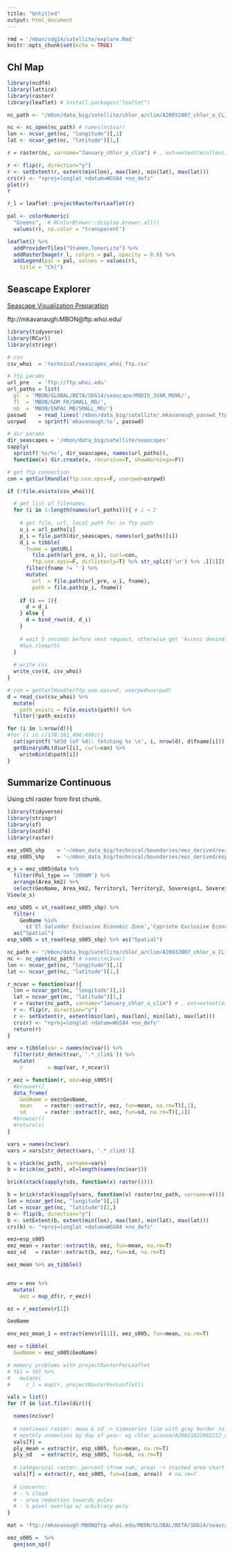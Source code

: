 ```yaml
---
title: "Untitled"
output: html_document
---
```


```r
rmd = '/mbon/sdg14/satellite/explore.Rmd'
knitr::opts_chunk$set(echo = TRUE)
```

## Chl Map

```r
library(ncdf4)
library(lattice)
library(raster)
library(leaflet) # install.packages("leaflet")

nc_path <- "/mbon/data_big/satellite/chlor_a/clim/A20032007_chlor_a_CLIM_MO_GLOB_9km.nc"

nc <- nc_open(nc_path) # names(nc$var)
lon <- ncvar_get(nc, "longitude")[,1]
lat <- ncvar_get(nc, "latitude")[1,]

r = raster(nc, varname="January_chlor_a_clim") # , ext=extent(min(lon), max(lon), min(lat), max(lat)))

r <- flip(r, direction="y")
r <- setExtent(r, extent(min(lon), max(lon), min(lat), max(lat)))
crs(r) <- "+proj=longlat +datum=WGS84 +no_defs"
plot(r)
r

r_l = leaflet::projectRasterForLeaflet(r)

pal <- colorNumeric(
  "Greens",  # RColorBrewer::display.brewer.all()
  values(r), na.color = "transparent")

leaflet() %>% 
  addProviderTiles("Stamen.TonerLite") %>%
  addRasterImage(r_l, colors = pal, opacity = 0.8) %>%
  addLegend(pal = pal, values = values(r),
    title = "Chl")
```

## Seascape Explorer

[Seascape Visualization Preparation](https://marinebon.github.io/seascape-viz/prep.html)

ftp://mkavanaugh:MBON@ftp.whoi.edu/


```r
library(tidyverse)
library(RCurl)
library(stringr)

# csv
csv_whoi  = 'technical/seascapes_whoi_ftp.csv'

# ftp params
url_pre   = 'ftp://ftp.whoi.edu'
url_paths = list(
  gl  = 'MBON/GLOBAL/BETA/SDG14/seascape/MODIS_3VAR_MO9k/',
  fl  = 'MBON/GOM_FK/SMALL_MO/',
  mb  = 'MBON/ENPAC_MB/SMALL_MO/')
passwd    = read_lines('/mbon/data_big/satellite/.mkavanaugh_passwd_ftp_whoi_mbon')
usrpwd    = sprintf('mkavanaugh:%s', passwd)

# dir params
dir_seascapes = '/mbon/data_big/satellite/seascapes'
sapply(
  sprintf('%s/%s', dir_seascapes, names(url_paths)), 
  function(x) dir.create(x, recursive=T, showWarnings=F))

# get ftp connection
con = getCurlHandle(ftp.use.epsv=F, userpwd=usrpwd)

if (!file.exists(csv_whoi)){

  # get list of filenames
  for (i in 1:length(names(url_paths))){ # i = 2
    
    # get file, url, local path for in ftp path
    u_i = url_paths[i]
    p_i = file.path(dir_seascapes, names(url_paths)[i])
    d_i = tibble(
      fname = getURL(
        file.path(url_pre, u_i), curl=con, 
        ftp.use.epsv=F, dirlistonly=T) %>% str_split('\n') %>% .[[1]]) %>%
      filter(fname != '') %>%
      mutate(
        url  = file.path(url_pre, u_i, fname),
        path = file.path(p_i, fname))
    
    if (i == 1){
      d = d_i
    } else {
      d = bind_rows(d, d_i)
    }
    
    # wait 5 seconds before next request, otherwise get 'Access denied: 530'
    #Sys.sleep(5)
  }
  
  # write csv
  write_csv(d, csv_whoi)
}

# con = getCurlHandle(ftp.use.epsv=F, userpwd=usrpwd)
d = read_csv(csv_whoi) %>%
  mutate(
    path_exists = file.exists(path)) %>%
  filter(!path_exists)

for (i in 1:nrow(d)){
#for (i in c(178:181,496:499)){
  cat(sprintf('%03d (of %d): fetching %s \n', i, nrow(d), d$fname[i]))
  getBinaryURL(d$url[i], curl=con) %>%
    writeBin(d$path[i])
}
```

## Summarize Continuous

Using chl raster from first chunk.

```r
library(tidyverse)
library(stringr)
library(sf)
library(ncdf4)
library(raster)

eez_s005_shp    = '~/mbon_data_big/technical/boundaries/eez_derived/eez_s005.shp'
esp_s005_shp    = '~/mbon_data_big/technical/boundaries/eez_derived/esp_s005.shp'

e_s = eez_s005@data %>%
  filter(Pol_type == '200NM') %>%
  arrange(Area_km2) %>%
  select(GeoName, Area_km2, Territory1, Territory2, Sovereign1, Sovereign2)
View(e_s)

eez_s005 = st_read(eez_s005_shp) %>% 
  filter(
    GeoName %in% 
      c('El Salvador Exclusive Economic Zone','Cypriote Exclusive Economic Zone','Tunisian Exclusive Economic Zone')) %>% 
  as("Spatial")
esp_s005 = st_read(esp_s005_shp) %>% as("Spatial")

nc_path <- "/mbon/data_big/satellite/chlor_a/clim/A20032007_chlor_a_CLIM_MO_GLOB_9km.nc"
nc <- nc_open(nc_path) # names(nc$var)
lon <- ncvar_get(nc, "longitude")[,1]
lat <- ncvar_get(nc, "latitude")[1,]

r_ncvar = function(var){
  lon = ncvar_get(nc, "longitude")[,1]
  lat = ncvar_get(nc, "latitude")[1,]
  r = raster(nc_path, varname="January_chlor_a_clim") # , ext=extent(min(lon), max(lon), min(lat), max(lat)))
  r <- flip(r, direction="y")
  r <- setExtent(r, extent(min(lon), max(lon), min(lat), max(lat)))
  crs(r) <- "+proj=longlat +datum=WGS84 +no_defs"
  return(r)
}

env = tibble(var = names(nc$var)) %>%
  filter(str_detect(var, '.*_clim$')) %>%
  mutate(
    r        = map(var, r_ncvar))

r_eez = function(r, eez=esp_s005){
  #browser()
  data_frame(
    GeoName = eez$GeoName,
    mean    = raster::extract(r, eez, fun=mean, na.rm=T)[,1],  
    sd      = raster::extract(r, eez, fun=sd, na.rm=T)[,1])
  #browser()
  #return(v)
}

vars = names(nc$var)
vars = vars[str_detect(vars, '.*_clim$')]

s = stack(nc_path, varname=vars)
b = brick(nc_path), nl=length(names(nc$var)))

brick(stack(sapply(sds, function(x) raster())))

b = brick(stack(sapply(vars, function(v) raster(nc_path, varname=v))))
lon = ncvar_get(nc, "longitude")[,1]
lat = ncvar_get(nc, "latitude")[1,]
b <- flip(b, direction="y")
b <- setExtent(b, extent(min(lon), max(lon), min(lat), max(lat)))
crs(b) <- "+proj=longlat +datum=WGS84 +no_defs"

eez=esp_s005
eez_mean = raster::extract(b, eez, fun=mean, na.rm=T)
eez_sd   = raster::extract(b, eez, fun=sd, na.rm=T)

eez_mean %>% as_tibble()


env = env %>%
  mutate(
    eez = map_df(r, r_eez))

ez = r_eez(env$r[1])

GeoName

env_eez_mean_1 = extract(env$r[[1]], eez_s005, fun=mean, na.rm=T)

eez = tibble(
  GeoName = eez_s005$GeoName)

# memory problems with projectRasterForLeaflet
# tbl = tbl %>%
#   mutate(
#     r_l = map(r, projectRasterForLeaflet))

vals = list()
for (f in list.files(dir)){

  names(nc$var)
  
  # continous raster: mean & sd -> timeseries line with gray border to sd envelope
  # monthly anomolies by day of year: eg chlor_a/anom/A20021822002212_chlor_a_MO_ANOM_GLOB_9km.nc
  vals[f] = 
  ply_mean = extract(r, esp_s005, fun=mean, na.rm=T)
  ply_sd   = extract(r, esp_s005, fun=sd, na.rm=T)
  
  # categorical raster: percent (from sum, area) -> stacked area chart
  vals[f] = extract(r, eez_s005, fun=c(sum, area))  # na.rm=T
  
  # concerns: 
  # - % cloud
  # - area reduction towards poles
  # - % pixel overlap w/ arbitrary poly
}

mat = 'ftp://mkavanaugh:MBON@ftp.whoi.edu/MBON/GLOBAL/BETA/SDG14/seascape/MODIS_3VAR_MO9k/GLOBE14_I90VAR3_9k_2002182.mat'

eez_s005 =  %>%
  geojson_sp() 
  
```

